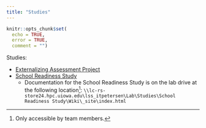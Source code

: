 ```yaml
---
title: "Studies"
---
```


```r
knitr::opts_chunk$set(
  echo = TRUE,
  error = TRUE,
  comment = "")
```

Studies:

- [Externalizing Assessment Project](https://devpsylab.github.io/ExternalizingAssessmentProject)
- [School Readiness Study](study-schoolReadinessStudy.html)
    - Documentation for the School Readiness Study is on the lab drive at the following location[^1]:
    `\\lc-rs-store24.hpc.uiowa.edu\lss_itpetersen\Lab\Studies\School Readiness Study\Wiki\_site\index.html`

[^1]: Only accessible by team members.
